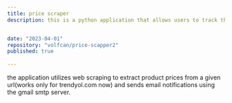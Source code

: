 ```yaml
---
title: price scraper
description: this is a python application that allows users to track the price of a product and receive email notifications when the price drops below a specified level. 


date: "2023-04-01"
repository: "volfcan/price-scapper2"
published: true
  
---
```


the application utilizes web scraping to extract product prices from a given url(works only for trendyol.com now) and sends email notifications using the gmail smtp server.




